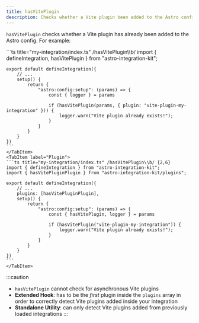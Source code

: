 ```yaml
---
title: hasVitePlugin
description: Checks whether a Vite plugin been added to the Astro config.
---
```



`hasVitePlugin` checks whether a Vite plugin has already been added to the Astro config. For example:

<Tabs>
	<TabItem label="Utility">
	```ts title="my-integration/index.ts" /hasVitePlugin\\b/
	import {
		defineIntegration,
		hasVitePlugin
	} from "astro-integration-kit";

	export default defineIntegration({
		// ...
		setup() {
			return {
				"astro:config:setup": (params) => {
					const { logger } = params

					if (hasVitePlugin(params, { plugin: "vite-plugin-my-integration" })) {
						logger.warn("Vite plugin already exists!");
					}
				}
			}
		}
	})
	```
	</TabItem>
	<TabItem label="Plugin">
	```ts title="my-integration/index.ts" /hasVitePlugin\\b/ {2,6}
	import { defineIntegration } from "astro-integration-kit";
	import { hasVitePluginPlugin } from "astro-integration-kit/plugins";

	export default defineIntegration({
		// ...
		plugins: [hasVitePluginPlugin],
		setup() {
			return {
				"astro:config:setup": (params) => {
					const { hasVitePlugin, logger } = params

					if (hasVitePlugin("vite-plugin-my-integration")) {
						logger.warn("Vite plugin already exists!");
					}
				}
			}
		}
	})
	```
	</TabItem>
</Tabs>

:::caution
- `hasVitePlugin` cannot check for asynchronous Vite plugins
- **Extended Hook**: has to be the _first_ plugin inside the `plugins` array in order to correctly detect Vite plugins added inside your integration
- **Standalone Utility**: can only detect Vite plugins added from previously loaded integrations
:::